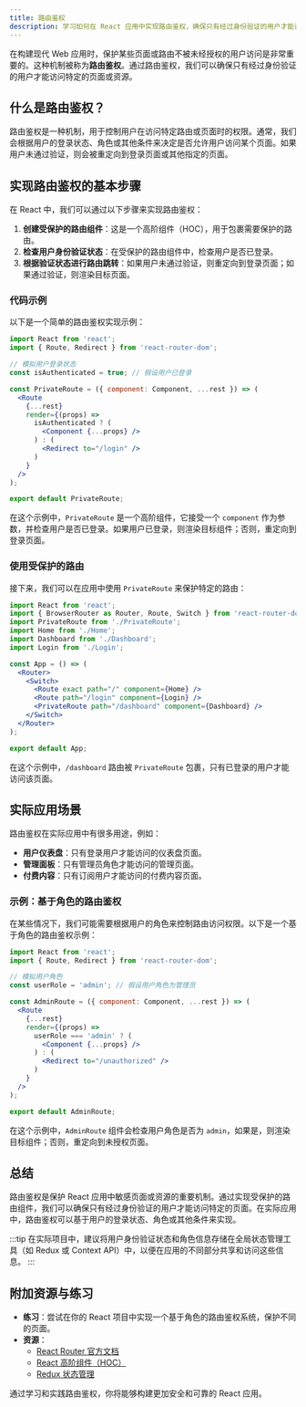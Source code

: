 ```yaml
---
title: 路由鉴权
description: 学习如何在 React 应用中实现路由鉴权，确保只有经过身份验证的用户才能访问特定页面。
---
```


在构建现代 Web 应用时，保护某些页面或路由不被未经授权的用户访问是非常重要的。这种机制被称为**路由鉴权**。通过路由鉴权，我们可以确保只有经过身份验证的用户才能访问特定的页面或资源。

## 什么是路由鉴权？

路由鉴权是一种机制，用于控制用户在访问特定路由或页面时的权限。通常，我们会根据用户的登录状态、角色或其他条件来决定是否允许用户访问某个页面。如果用户未通过验证，则会被重定向到登录页面或其他指定的页面。

## 实现路由鉴权的基本步骤

在 React 中，我们可以通过以下步骤来实现路由鉴权：

1. **创建受保护的路由组件**：这是一个高阶组件（HOC），用于包裹需要保护的路由。
2. **检查用户身份验证状态**：在受保护的路由组件中，检查用户是否已登录。
3. **根据验证状态进行路由跳转**：如果用户未通过验证，则重定向到登录页面；如果通过验证，则渲染目标页面。

### 代码示例

以下是一个简单的路由鉴权实现示例：

```jsx
import React from 'react';
import { Route, Redirect } from 'react-router-dom';

// 模拟用户登录状态
const isAuthenticated = true; // 假设用户已登录

const PrivateRoute = ({ component: Component, ...rest }) => (
  <Route
    {...rest}
    render={(props) =>
      isAuthenticated ? (
        <Component {...props} />
      ) : (
        <Redirect to="/login" />
      )
    }
  />
);

export default PrivateRoute;
```

在这个示例中，`PrivateRoute` 是一个高阶组件，它接受一个 `component` 作为参数，并检查用户是否已登录。如果用户已登录，则渲染目标组件；否则，重定向到登录页面。

### 使用受保护的路由

接下来，我们可以在应用中使用 `PrivateRoute` 来保护特定的路由：

```jsx
import React from 'react';
import { BrowserRouter as Router, Route, Switch } from 'react-router-dom';
import PrivateRoute from './PrivateRoute';
import Home from './Home';
import Dashboard from './Dashboard';
import Login from './Login';

const App = () => (
  <Router>
    <Switch>
      <Route exact path="/" component={Home} />
      <Route path="/login" component={Login} />
      <PrivateRoute path="/dashboard" component={Dashboard} />
    </Switch>
  </Router>
);

export default App;
```

在这个示例中，`/dashboard` 路由被 `PrivateRoute` 包裹，只有已登录的用户才能访问该页面。

## 实际应用场景

路由鉴权在实际应用中有很多用途，例如：

- **用户仪表盘**：只有登录用户才能访问的仪表盘页面。
- **管理面板**：只有管理员角色才能访问的管理页面。
- **付费内容**：只有订阅用户才能访问的付费内容页面。

### 示例：基于角色的路由鉴权

在某些情况下，我们可能需要根据用户的角色来控制路由访问权限。以下是一个基于角色的路由鉴权示例：

```jsx
import React from 'react';
import { Route, Redirect } from 'react-router-dom';

// 模拟用户角色
const userRole = 'admin'; // 假设用户角色为管理员

const AdminRoute = ({ component: Component, ...rest }) => (
  <Route
    {...rest}
    render={(props) =>
      userRole === 'admin' ? (
        <Component {...props} />
      ) : (
        <Redirect to="/unauthorized" />
      )
    }
  />
);

export default AdminRoute;
```

在这个示例中，`AdminRoute` 组件会检查用户角色是否为 `admin`，如果是，则渲染目标组件；否则，重定向到未授权页面。

## 总结

路由鉴权是保护 React 应用中敏感页面或资源的重要机制。通过实现受保护的路由组件，我们可以确保只有经过身份验证的用户才能访问特定的页面。在实际应用中，路由鉴权可以基于用户的登录状态、角色或其他条件来实现。

:::tip
在实际项目中，建议将用户身份验证状态和角色信息存储在全局状态管理工具（如 Redux 或 Context API）中，以便在应用的不同部分共享和访问这些信息。
:::

## 附加资源与练习

- **练习**：尝试在你的 React 项目中实现一个基于角色的路由鉴权系统，保护不同的页面。
- **资源**：
  - [React Router 官方文档](https://reactrouter.com/)
  - [React 高阶组件（HOC）](https://reactjs.org/docs/higher-order-components.html)
  - [Redux 状态管理](https://redux.js.org/)

通过学习和实践路由鉴权，你将能够构建更加安全和可靠的 React 应用。